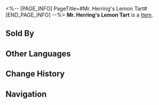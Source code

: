 <%-- [PAGE_INFO]
PageTitle=#Mr. Herring's Lemon Tart#
[END_PAGE_INFO] --%>
{{Item Infobox
|title       = Mr. Herring's Lemon Tart
|id          = 401023
|image       = Item Mr. Herring's Lemon Tart.png
|type        = 
|invCategory = Consumables
|rarity      = 2
|effect      = Increase DEF of all allies by 25% in the next battle.
|description = The original recipe included a herring, which emitted a pungent odor disliked by the public. The negative feedback resulted in the current version containing only red caviar.
|source1     = [[Omni-Synthesizer]]
|source2     = Clock Diner
}}
{{Description|1=''"They never said it was a canned herring!"''}}
'''Mr. Herring's Lemon Tart''' is a [[Item]].

==Sold By==
{{Shop Availability}}

==Other Languages==
{{Other Languages
|en   = Mr. Herring's Lemon Tart
|zhs  = 「鲱鱼先生」柠檬挞
|zht  = 「鯡魚先生」檸檬塔
|ja   = 「ミスター・ニシン」レモンタルト
|ko   = 「청어 씨」 레몬 타르트
|es   = Tartaleta de limón del Sr. Arenque
|fr   = Tarte au citron de monsieur Hareng
|ru   = Лимонный тарт «Господин Селёдка»
|th   = Mr. Herring's Lemon Tart
|vi   = Bánh Tart Chanh "Quý Ngài Cá Trích"
|de   = Herr Herings Zitronentörtchen
|id   = Mr. Herring's Lemon Tart
|pt   = Torta de Limão do Sr. Arenque
}}

==Change History==
{{Change History|2.0}}

==Navigation==
{{Consumable Navbox}}